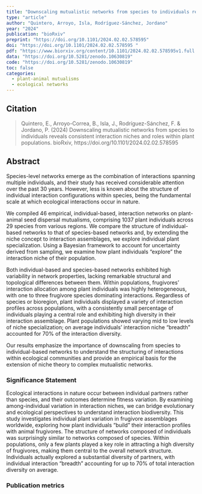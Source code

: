 ```yaml
---
title: "Downscaling mutualistic networks from species to individuals reveals consistent interaction niches and roles within plant populations"
type: "article"
author: "Quintero, Arroyo, Isla, Rodríguez-Sánchez, Jordano"
year: "2024"
publication: "bioRxiv"
preprint: "https://doi.org/10.1101/2024.02.02.578595"
doi: "https://doi.org/10.1101/2024.02.02.578595 "
pdf: "https://www.biorxiv.org/content/10.1101/2024.02.02.578595v1.full.pdf"
data: "https://doi.org/10.5281/zenodo.10630819"
code: "https://doi.org/10.5281/zenodo.10630819"
toc: false
categories:
  - plant-animal mutualisms
  - ecological networks
---
```


## Citation 

> Quintero, E., Arroyo-Correa, B., Isla, J., Rodríguez-Sánchez, F. & Jordano, P. (2024) Downscaling mutualistic networks from species to individuals reveals consistent interaction niches and roles within plant populations. bioRxiv, https://doi.org/10.1101/2024.02.02.578595


## Abstract

Species-level networks emerge as the combination of interactions spanning multiple individuals, and their study has received considerable attention over the past 30 years. However, less is known about the structure of individual interaction configurations within species, being the fundamental scale at which ecological interactions occur in nature.

We compiled 46 empirical, individual-based, interaction networks on plant-animal seed dispersal mutualisms, comprising 1037 plant individuals across 29 species from various regions. We compare the structure of individual-based networks to that of species-based networks and, by extending the niche concept to interaction assemblages, we explore individual plant specialization. Using a Bayesian framework to account for uncertainty derived from sampling, we examine how plant individuals “explore” the interaction niche of their population.

Both individual-based and species-based networks exhibited high variability in network properties, lacking remarkable structural and topological differences between them. Within populations, frugivores’ interaction allocation among plant individuals was highly heterogeneous, with one to three frugivore species dominating interactions. Regardless of species or bioregion, plant individuals displayed a variety of interaction profiles across populations, with a consistently small percentage of individuals playing a central role and exhibiting high diversity in their interaction assemblage. Plant populations showed varying mid to low levels of niche specialization; on average individuals’ interaction niche “breadth” accounted for 70% of the interaction diversity.

Our results emphasize the importance of downscaling from species to individual-based networks to understand the structuring of interactions within ecological communities and provide an empirical basis for the extension of niche theory to complex mutualistic networks.

### Significance Statement 

Ecological interactions in nature occur between individual partners rather than species, and their outcomes determine fitness variation. By examining among-individual variation in interaction niches, we can bridge evolutionary and ecological perspectives to understand interaction biodiversity. This study investigates individual plant variation in frugivore assemblages worldwide, exploring how plant individuals “build” their interaction profiles with animal frugivores. The structure of networks composed of individuals was surprisingly similar to networks composed of species. Within populations, only a few plants played a key role in attracting a high diversity of frugivores, making them central to the overall network structure. Individuals actually explored a substantial diversity of partners, with individual interaction “breadth” accounting for up to 70% of total interaction diversity on average.


### Publication metrics

<br>

<span class="__dimensions_badge_embed__" data-doi="10.1101/2024.02.02.578595" data-hide-zero-citations="true" data-legend="always"></span><script async src="https://badge.dimensions.ai/badge.js" charset="utf-8"></script>

<script type='text/javascript' src='https://d1bxh8uas1mnw7.cloudfront.net/assets/embed.js'></script>
<div data-badge-details="right" data-badge-type="medium-donut" data-doi="10.1101/2024.02.02.578595" data-hide-no-mentions="true" class="altmetric-embed"></div>

<div class="scite-badge" data-doi="10.1101/2024.02.02.578595" data-layout="horizontal" data-show-zero="false" data-show-labels="true"></div><link rel="stylesheet" type="text/css" href="https://cdn.scite.ai/badge/scite-badge-latest.min.css"><script async type="application/javascript" src="https://cdn.scite.ai/badge/scite-badge-latest.min.js"></script>

